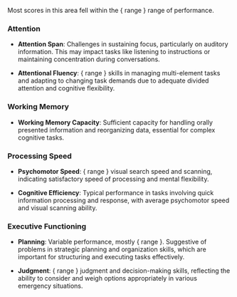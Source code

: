 Most scores in this area fell within the { range } range of performance.

### Attention

- **Attention Span**: Challenges in sustaining focus, particularly on auditory information. This may impact tasks like listening to instructions or maintaining concentration during conversations.

- **Attentional Fluency**: { range } skills in managing multi-element tasks and adapting to changing task demands due to adequate divided attention and cognitive flexibility.

### Working Memory

- **Working Memory Capacity**: Sufficient capacity for handling orally presented information and reorganizing data, essential for complex cognitive tasks.

### Processing Speed

- **Psychomotor Speed**: { range } visual search speed and scanning, indicating satisfactory speed of processing and mental flexibility.

- **Cognitive Efficiency**: Typical performance in tasks involving quick information processing and response, with average psychomotor speed and visual scanning ability.

### Executive Functioning

- **Planning**: Variable performance, mostly { range }. Suggestive of problems
in strategic planning and organization skills, which are important for structuring
and executing tasks effectively.

- **Judgment**: { range } judgment and decision-making skills, reflecting the ability to consider and weigh options appropriately in various emergency situations.
